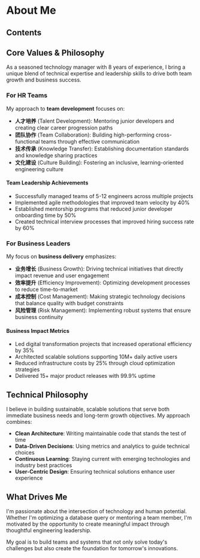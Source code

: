 # About Me

## Contents

## Core Values & Philosophy

As a seasoned technology manager with 8 years of experience, I bring a unique blend of technical expertise and leadership skills to drive both team growth and business success.

### For HR Teams

My approach to **team development** focuses on:

- **人才培养** (Talent Development): Mentoring junior developers and creating clear career progression paths
- **团队协作** (Team Collaboration): Building high-performing cross-functional teams through effective communication
- **技术传承** (Knowledge Transfer): Establishing documentation standards and knowledge sharing practices
- **文化建设** (Culture Building): Fostering an inclusive, learning-oriented engineering culture

#### Team Leadership Achievements

- Successfully managed teams of 5-12 engineers across multiple projects
- Implemented agile methodologies that improved team velocity by 40%
- Established mentorship programs that reduced junior developer onboarding time by 50%
- Created technical interview processes that improved hiring success rate by 60%

### For Business Leaders

My focus on **business delivery** emphasizes:

- **业务增长** (Business Growth): Driving technical initiatives that directly impact revenue and user engagement
- **效率提升** (Efficiency Improvement): Optimizing development processes to reduce time-to-market
- **成本控制** (Cost Management): Making strategic technology decisions that balance quality with budget constraints
- **风险管理** (Risk Management): Implementing robust systems that ensure business continuity

#### Business Impact Metrics

- Led digital transformation projects that increased operational efficiency by 35%
- Architected scalable solutions supporting 10M+ daily active users
- Reduced infrastructure costs by 25% through cloud optimization strategies
- Delivered 15+ major product releases with 99.9% uptime

## Technical Philosophy

I believe in building sustainable, scalable solutions that serve both immediate business needs and long-term growth objectives. My approach combines:

- **Clean Architecture**: Writing maintainable code that stands the test of time
- **Data-Driven Decisions**: Using metrics and analytics to guide technical choices
- **Continuous Learning**: Staying current with emerging technologies and industry best practices
- **User-Centric Design**: Ensuring technical solutions enhance user experience

## What Drives Me

I'm passionate about the intersection of technology and human potential. Whether I'm optimizing a database query or mentoring a team member, I'm motivated by the opportunity to create meaningful impact through thoughtful engineering leadership.

My goal is to build teams and systems that not only solve today's challenges but also create the foundation for tomorrow's innovations.
